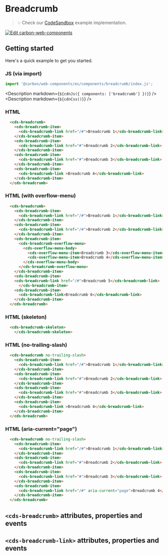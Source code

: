 
# Breadcrumb

> 💡 Check our
> [CodeSandbox](https://codesandbox.io/s/github/carbon-design-system/carbon-for-ibm-dotcom/tree/main/packages/carbon-web-components/examples/codesandbox/basic/components/breadcrumb)
> example implementation.

[![Edit carbon-web-components](https://codesandbox.io/static/img/play-codesandbox.svg)](https://codesandbox.io/s/github/carbon-design-system/carbon-for-ibm-dotcom/tree/main/packages/carbon-web-components/examples/codesandbox/basic/components/breadcrumb)

## Getting started

Here's a quick example to get you started.

### JS (via import)

```javascript
import '@carbon/web-components/es/components/breadcrumb/index.js';
```

<Description markdown={`${cdnJs({ components: ['breadcrumb'] })}`} />
<Description markdown={`${cdnCss()}`} />

### HTML

```html
  <cds-breadcrumb>
    <cds-breadcrumb-item>
      <cds-breadcrumb-link href="/#">Breadcrumb 1</cds-breadcrumb-link>
    </cds-breadcrumb-item>
    <cds-breadcrumb-item>
      <cds-breadcrumb-link href="#">Breadcrumb 2</cds-breadcrumb-link>
    </cds-breadcrumb-item>
    <cds-breadcrumb-item>
      <cds-breadcrumb-link href="#">Breadcrumb 3</cds-breadcrumb-link>
    </cds-breadcrumb-item>
    <cds-breadcrumb-item>
      <cds-breadcrumb-link >Breadcrumb 4</cds-breadcrumb-link>
    </cds-breadcrumb-item>
  </cds-breadcrumb>
```

### HTML (with overflow-menu)

```html
  <cds-breadcrumb>
    <cds-breadcrumb-item>
      <cds-breadcrumb-link href="/#">Breadcrumb 1</cds-breadcrumb-link>
    </cds-breadcrumb-item>
    <cds-breadcrumb-item>
      <cds-breadcrumb-link href="/#">Breadcrumb 2</cds-breadcrumb-link>
    </cds-breadcrumb-item>
    <cds-breadcrumb-item>
      <cds-breadcrumb-overflow-menu>
        <cds-overflow-menu-body>
          <cds-overflow-menu-item>Breadcrumb 3</cds-overflow-menu-item>
          <cds-overflow-menu-item>Breadcrumb 4</cds-overflow-menu-item>
        </cds-overflow-menu-body>
      </cds-breadcrumb-overflow-menu>
    </cds-breadcrumb-item>
    <cds-breadcrumb-item>
    <cds-breadcrumb-link href="/#">Breadcrumb 5</cds-breadcrumb-link>
      </cds-breadcrumb-item>
    <cds-breadcrumb-item>
      <cds-breadcrumb-link>Breadcrumb 6</cds-breadcrumb-link>
    </cds-breadcrumb-item>
  </cds-breadcrumb>
```

### HTML (skeleton)

```html
  <cds-breadcrumb-skeleton>
    </cds-breadcrumb-skeleton>
```

### HTML (no-trailing-slash)

```html
  <cds-breadcrumb no-trailing-slash>
    <cds-breadcrumb-item>
      <cds-breadcrumb-link href="/#">Breadcrumb 1</cds-breadcrumb-link>
    </cds-breadcrumb-item>
    <cds-breadcrumb-item>
      <cds-breadcrumb-link href="#">Breadcrumb 2</cds-breadcrumb-link>
    </cds-breadcrumb-item>
    <cds-breadcrumb-item>
      <cds-breadcrumb-link href="#">Breadcrumb 3</cds-breadcrumb-link>
    </cds-breadcrumb-item>
    <cds-breadcrumb-item>
      <cds-breadcrumb-link >Breadcrumb 4</cds-breadcrumb-link>
    </cds-breadcrumb-item>
  </cds-breadcrumb>
```

### HTML (aria-current="page")

```html
  <cds-breadcrumb no-trailing-slash>
    <cds-breadcrumb-item>
      <cds-breadcrumb-link href="/#">Breadcrumb 1</cds-breadcrumb-link>
    </cds-breadcrumb-item>
    <cds-breadcrumb-item>
      <cds-breadcrumb-link href="#">Breadcrumb 2</cds-breadcrumb-link>
    </cds-breadcrumb-item>
    <cds-breadcrumb-item>
      <cds-breadcrumb-link href="#">Breadcrumb 3</cds-breadcrumb-link>
    </cds-breadcrumb-item>
    <cds-breadcrumb-item>
      <cds-breadcrumb-link href="/#" aria-current="page">Breadcrumb 4</cds-breadcrumb-link>
    </cds-breadcrumb-item>
  </cds-breadcrumb>
```

## `<cds-breadcrumb>` attributes, properties and events

<Props of="cds-breadcrumb" />

## `<cds-breadcrumb-link>` attributes, properties and events

<Props of="cds-breadcrumb-link" />
